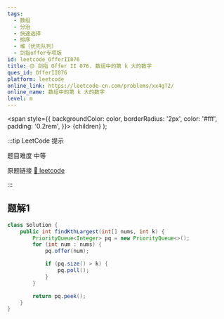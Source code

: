 ```yaml
---
tags:
  - 数组
  - 分治
  - 快速选择
  - 排序
  - 堆（优先队列）
  - 剑指offer专项版
id: leetcode_OfferII076
title: 🟡 剑指 Offer II 076. 数组中的第 k 大的数字
ques_id: OfferII076
platform: leetcode
online_link: https://leetcode-cn.com/problems/xx4gT2/
online_name: 数组中的第 k 大的数字
level: m
---
```


  <span
    style={{
      backgroundColor: color,
      borderRadius: '2px',
      color: '#fff',
      padding: '0.2rem',
    }}>
    {children}
  </span>
);

:::tip LeetCode 提示

题目难度 <Highlight color="#ffc01e">中等</Highlight>

原题链接 [🔗 leetcode](https://leetcode-cn.com/problems/xx4gT2/)

:::

## 题解1

```java
class Solution {
    public int findKthLargest(int[] nums, int k) {
        PriorityQueue<Integer> pq = new PriorityQueue<>();
        for (int num : nums) {
            pq.offer(num);

            if (pq.size() > k) {
                pq.poll();
            }
        }

        return pq.peek();
    }
}
```
